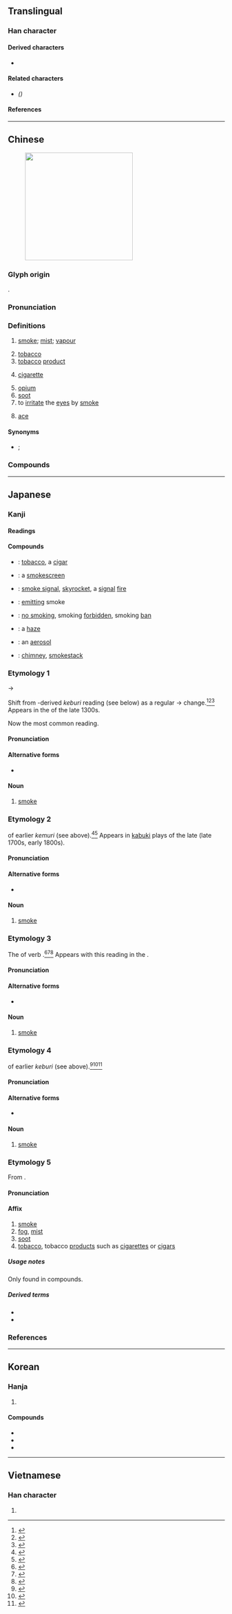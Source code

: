 {{also|烟}}
{{character info}}
==Translingual==
{{CJKV-forms|煙|烟|煙|煙}}

===Han character===
{{Han char|rn=86|rad=火|as=09|sn=13|four=91814|canj=FMWG|ids=⿰火垔}}

====Derived characters====
* {{l|mul|[[𫴍]], [[𬮕]]}}

====Related characters====
* {{l|mul|[[烟]]}} ''({{w|Simplified Chinese}})''

====References====
{{Han ref|kx=0677.070|dkj=19203|dj=1088.020|hdz=32215.090|uh=7159}}

----

==Chinese==
{{zh-forms|s=烟|t2=菸|note={{lang|zh|菸}} – when related to tobacco}}
{{zh-wp|zh|yue|wuu:烟}}
[[File:AirPollutionSource.jpg|right|250px|thumb|{{l|zh|[[工廠]]裡產生的'''煙'''}}]]

===Glyph origin===
{{Han etym}}
{{Han compound|火|垔|ls=psc|c1=s|c2=p|t1=fire}}.

===Pronunciation===
{{zh-pron
|m=yān
|m-s=yan1
|dg=ян1
|c=jin1
|c-t=
|g=ien1
|h=pfs=yên;gd=ian1
|j=ie1
|mb=íng
|md=iĕng
|mn=ian
|mn-t=ing1
|w=1i
|x=ienn1
|mc=y
|oc=y
|ma=Zh-yān.oga
|ca=LL-Q9186-Justinrleung-煙.wav
|cat=n,v
}}

===Definitions===
{{zh-hanzi}}

# [[smoke]]; [[mist]]; [[vapour]] {{zh-mw|m,c:陣|m:團|m,c:縷|m,c:層}}
#: {{zh-x|煙囪 裡 噴出 一 團 黑 煙。|The chimney blew out a cloud of black '''smoke'''.}}
# [[tobacco]] {{gl|plant}}
# [[tobacco]] [[product]]
#: {{zh-x|這 是 一 種 味 淡 的 煙。|This is a mild '''tobacco'''.}}
# [[cigarette]] {{zh-mw|m,c:支|m:根}}
#: {{zh-x|把 煙 滅 了。|Put out the '''cigarette'''.}}
#: {{zh-x|他 給 我 捲 了 一 支 煙。|He rolled a '''cigarette''' for me.}}
# [[opium]]
# [[soot]]
# to [[irritate]] the [[eye]]s by [[smoke]]
#: {{zh-x|做菜 忘 了 開 抽油煙機，'''煙''' 得{de} 我 流淚。|When I was cooking, I forgot to turn on the range hood, and the smoke made my eyes water.}}
# {{lb|zh|Cantonese|Liuzhou|_|Mandarin|informal|card games}} [[ace]] {{zh-mw|c:隻|c:條}}

====Synonyms====
* {{s|smoke}} {{zh-l|煙子}}; {{q|Sichuan}} {{zh-l|煙煙兒}}
{{zh-dial|香煙}}
{{zh-dial|尖兒}}

===Compounds===
{{zh-der|煙波|煙草|煙塵|煙囪|煙袋|煙袋桿|煙袋桿兒|煙袋鍋|煙袋鍋兒|煙袋嘴兒|煙蒂|煙斗|煙斗絲|煙缸|煙缸兒|煙鬼|煙海|煙盒|煙盒兒|煙花|煙灰|煙灰碟|煙灰碟兒|煙灰缸|煙灰缸兒|煙火|煙鹼|煙酒不分家|煙具|煙捲兒|煙煤|煙幕|煙幕彈|煙農|煙屁股|煙絲|煙筒|煙頭|煙頭兒|煙土|煙霧|煙霞|煙消雲散|煙燻火燎|煙焰|煙葉|煙雨|煙雲|煙柱|煙嘴兒|煙子|一溜煙|一道煙|七孔生煙|七竅生煙|不食煙火|二手煙|人煙|人煙浩穰|人煙湊集|人煙稀少|人煙稠密|人煙輻輳|人間煙火|光煙霧|冒煙|冒煙突火|凌煙閣|另起煙爨|吃煙|吞煙|含煙籠霧|吸油煙機|喝風呵煙|喝風痾煙|堅臥煙霞|夕煙|外煙|大煙|大麻煙|如墮煙霧|忌煙|抽油煙機|捲煙畫片|排煙|接紹香煙|接續香煙|放煙幕|斷煙|旱煙|旱煙筒|旱煙袋|暮煙|杳無人煙|松煙墨|板煙|桐花煙|步飛煙傳|歸煙|水煙|水煙袋|沒人煙|油煙|洋煙|浩如煙海|清水煙|潑煙花|潑賤煙花|濃煙|火滅煙消|灰飛煙滅|炊煙|烏煙瘴氣|烽煙|烽煙四起|無煙火藥|無煙焦煤|無煙煤|煙傢伙|煙合包|煙夜蛾|煙客|煙嵐|煙嵐雲岫|煙戶|煙景|煙月|煙月場|煙月牌|煙槍|煙樹|煙毒|煙波客|煙波浩渺|煙波萬頃|煙波釣叟|煙波釣徒|煙消冰釋|煙消火滅|煙消霧散|煙渚|煙火之警|煙火氣|煙火鄰居|煙火食|煙熏火燎|煙燄障天|煙燈|煙燻|煙爨|煙生喉舌|煙瘴|煙癮|煙視媚行|煙禁|煙穗|煙突|煙窩|煙篷|煙籠霧鎖|煙粉|煙膏|煙臺|煙臺市|煙花寨|煙花寨主|煙花巷|煙花窟|煙花簿|煙花門戶|煙花隊|煙苗|煙蓑雨笠|煙蚜|煙袋哨子|煙袋油子|煙袋荷包|煙袋鍋子|煙鍋|煙雨樓|煙雲供養|煙雲過眼|煙霏|煙霏霧集|煙霏露結|煙霞外人|煙霞痼疾|煙霞癖|煙靄|煙飛星散|煙館|煙鬟|煤煙|狼煙|狼煙四起|發煙劑|白煙|硝煙彈雨|禁煙|禁煙節|篆煙|紛如煙|綠煙紅霧|舊公煙|花煙館|荒煙蔓草|蘭花煙|裊裊炊煙|貢煙|輕煙|過眼煙雲|過眼雲煙|鍋煙|鍋煙子|雲煙|雲煙過眼|青煙|風煙|飛煙傳|香煙|香煙不絕|香煙後代|鴉片煙|黑煙|點染雲煙|鼻煙|鼻煙壺|鼻煙盒|齊煙九點|煙店|私煙|煙仔魚:ian-á-hî|煙道|不煙不酒|雞屎落塗，也有三寸煙:ke sái lo̍h thô͘, iā ū saⁿ chhùn ian;Min Nan}}

{{zh-cat|Intermediate|Tobacco}}

----

==Japanese==

===Kanji===
{{ja-kanji|grade=c|rs=火09}}

====Readings====
{{ja-readings
|goon=えん
|kanon=えん
|kun=けむ-い, けむ-り, けむり-, けむ-る
}}

====Compounds====
{{der-top|Compounds}}
* {{ja-r|煙草|たばこ}}: [[tobacco]], a [[cigar]]
* {{ja-r|煙幕|えんまく}}: a [[smokescreen]]
* {{ja-r|狼煙|のろし}}: [[smoke signal]], [[skyrocket]], a [[signal]] [[fire]]
* {{ja-r|発煙|はつえん}}: [[emit]]ting smoke
* {{ja-r|禁煙|きんえん}}: [[no smoking]], smoking [[forbidden]], smoking [[ban]]
* {{ja-r|煙霧|えんむ}}: a [[haze]]
* {{ja-r|煙%霧%質|えん%む%しつ}}: an [[aerosol]]
* {{ja-r|煙突|えんとつ}}: [[chimney]], [[smokestack]]
{{der-bottom}}

===Etymology 1===
{{ja-kanjitab|yomi=k|けむり}}

{{IPAchar|/keburi/}} → {{IPAchar|/kemuri/}}

Shift from {{der|ja|ojp|-}}-derived ''keburi'' reading (see below) as a regular {{IPAchar|/b/}} → {{IPAchar|/m/}} change.<ref name="KDJ">{{R:Kokugo Dai Jiten}}</ref><ref name="DJR">{{R:Daijirin}}</ref><ref name="DJS">{{R:Daijisen}}</ref>  Appears in the ''{{w|Taiheiki}}'' of the late 1300s.

Now the most common reading.

====Pronunciation====
{{ja-pron|yomi=k|けむり|acc=0|acc_ref=DJR,NHK,SMK5}}

====Alternative forms====
* {{l|ja|烟}} {{qualifier|less common}}

====Noun====
{{ja-noun|count=|けむり}}

# [[smoke]]

===Etymology 2===
{{ja-kanjitab|yomi=k|けむ}}

{{clipping|ja}} of earlier ''kemuri'' (see above).<ref name="KDJ">{{R:Kokugo Dai Jiten}}</ref><ref name="DJR">{{R:Daijirin}}</ref>  Appears in [[kabuki]] plays of the late {{w|Edo Period}} (late 1700s, early 1800s).

====Pronunciation====
{{ja-pron|yomi=k|けむ|acc=0|acc_ref=DJR,SMK5}}

====Alternative forms====
* {{l|ja|烟}} {{qualifier|less common}}

====Noun====
{{ja-noun|けむ}}

# {{lb|ja|sort=けむ|informal|colloquial}} [[smoke]]

===Etymology 3===
{{ja-kanjitab|yomi=k|けぶり}}

The {{m|ja|連用形|tr=ren'yōkei||continuative or stem form}} of verb {{m|ja|煙る|tr=keburu||to be smoky, to give off smoke}}.<ref name="KDJ">{{R:Kokugo Dai Jiten}}</ref><ref name="DJR">{{R:Daijirin}}</ref><ref name="DJS">{{R:Daijisen}}</ref>  Appears with this reading in the ''{{w|Man'yōshū}}''.

====Pronunciation====
{{ja-pron|yomi=k|けぶり}}

====Alternative forms====
* {{l|ja|烟}} {{qualifier|less common}}

====Noun====
{{ja-noun|けぶり}}

# {{lb|ja|sort=けぶり|archaic|possibly|_|dialect}} [[smoke]]

===Etymology 4===
{{ja-kanjitab|yomi=k|けぶ}}

{{clipping|ja}} of earlier ''keburi'' (see above).<ref name="KDJ">{{R:Kokugo Dai Jiten}}</ref><ref name="DJR">{{R:Daijirin}}</ref><ref name="DJS">{{R:Daijisen}}</ref>

====Pronunciation====
{{ja-pron|yomi=k|けぶ|acc=0|acc_ref=DJR}}

====Alternative forms====
* {{l|ja|烟}} {{qualifier|less common}}

====Noun====
{{ja-noun|けぶ}}

# {{lb|ja|sort=けぶ|archaic|possibly|_|dialect}} [[smoke]]

===Etymology 5===
{{ja-kanjitab|yomi=o|えん}}

From {{der|ja|ltc|sort=えん|-}} {{ltc-l|煙}}.

====Pronunciation====
{{ja-pron|yomi=o|えん}}

====Affix====
{{ja-pos|affix|えん}}

# [[smoke]]
# [[fog]], [[mist]]
# [[soot]]
# [[tobacco]], tobacco [[product]]s such as [[cigarette]]s or [[cigar]]s

=====Usage notes=====
Only found in compounds.

=====Derived terms=====
{{der-top}}
* {{ja-r|煙%突|えん%とつ|smokestack, chimney}}
* {{ja-r|禁%煙|きん%えん|no smoking}}
{{der-bottom}}

===References===
<references/>

----

==Korean==

===Hanja===
{{ko-hanja|연기|연}}

# {{hanja form of|연|[[smoke]]}}

====Compounds====
* {{ko-l|연기|[[smoke]]|煙氣}}
* {{ko-l|연막|[[smokescreen]]|煙幕}}
* {{ko-l|매연|[[exhaust]]|煤煙}}

----

==Vietnamese==

===Han character===
{{vi-hantu|[[yên]]|rs=火09}}

# {{rfdef|vi}}